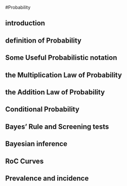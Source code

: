 #Probability

## introduction

## definition of Probability 

## Some Useful Probabilistic notation 

## the Multiplication Law of Probability 

## the Addition Law of Probability 

## Conditional Probability 

## Bayes’ Rule and Screening tests 

## Bayesian inference 

## RoC Curves 

## Prevalence and incidence 